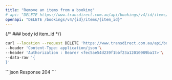 ```yaml
---
title: "Remove an items from a booking"
# api: "DELETE https://www.transdirect.com.au/api/bookings/v4/id/items/item_id"
openapi: "DELETE /bookings/v4/{id}/items/{item_id}"
---
```

{/* ### body 
<ParamField path="id" type="int">
id
</ParamField>
<ParamField path="item_id" type="int">
item_id
</ParamField> */}
<RequestExample>
```bash Example Request
curl --location --request DELETE 'https://www.transdirect.com.au/api/bookings/v4/id/items/item_id'
--header 'Content-Type: application/json'\
--header 'Authorization : Bearer <fec5ae54d239f1bbf23a12010989ba17>'\
--data-raw '{
}'
``` 
</RequestExample>   
<ResponseExample>
```json Response
204
```
</ResponseExample>